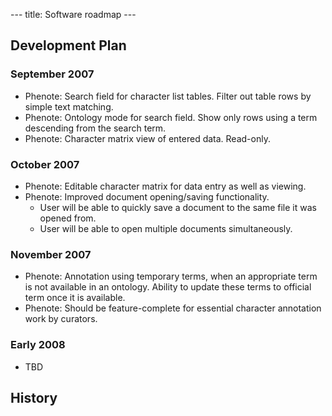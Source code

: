 ---
title: Software roadmap
---

==Development Plan==

===September 2007===

* Phenote: Search field for character list tables.  Filter out table rows by simple text matching.
* Phenote: Ontology mode for search field.  Show only rows using a term descending from the search term.
* Phenote: Character matrix view of entered data.  Read-only.

===October 2007===
* Phenote: Editable character matrix for data entry as well as viewing.
* Phenote: Improved document opening/saving functionality.
** User will be able to quickly save a document to the same file it was opened from.
** User will be able to open multiple documents simultaneously.

===November 2007===
* Phenote: Annotation using temporary terms, when an appropriate term is not available in an ontology.  Ability to update these terms to official term once it is available.
* Phenote: Should be feature-complete for essential character annotation work by curators.

===Early 2008===
* TBD

==History==